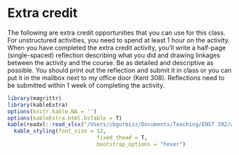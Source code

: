 # Extra credit {-}

The following are extra credit opportunities that you can use for this class. For unstructured activities, you need to spend at least 1 hour on the activity. When you have completed the extra credit activity, you'll write a half-page (single-spaced) reflection describing what you did and drawing linkages between the activity and the course. Be as detailed and descriptive as possible. You should print out the reflection and submit it in class or you can put it in the mailbox next to my office door (Kent 308). Reflections need to be submitted within 1 week of completing the activity.

```r
library(magrittr)
library(kableExtra)
options(knitr.kable.NA = '')
options(kableExtra.html.bsTable = T)
kable(readxl::read_xlsx("/Users/cbgurbisz/Documents/Teaching/ENST 392/website/extra-credit.xlsx")) %>%
  kable_styling(font_size = 12,
                            fixed_thead = T,
                            bootstrap_options = "hover")
```
